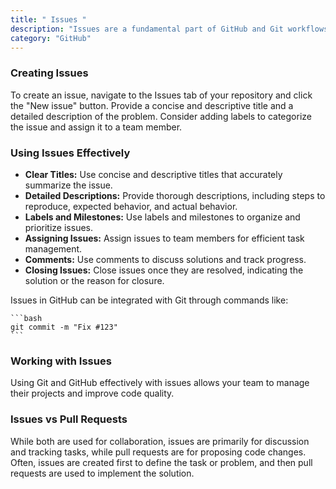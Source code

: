```yaml
---
title: " Issues "
description: "Issues are a fundamental part of GitHub and Git workflows. They are used to track bugs, feature requests, and other tasks related to a project."
category: "GitHub"
---
```


### Creating Issues

To create an issue, navigate to the Issues tab of your repository and click the "New issue" button. Provide a concise and descriptive title and a detailed description of the problem. Consider adding labels to categorize the issue and assign it to a team member.

### Using Issues Effectively

- **Clear Titles:** Use concise and descriptive titles that accurately summarize the issue.
- **Detailed Descriptions:** Provide thorough descriptions, including steps to reproduce, expected behavior, and actual behavior.
- **Labels and Milestones:** Use labels and milestones to organize and prioritize issues.
- **Assigning Issues:** Assign issues to team members for efficient task management.
- **Comments:** Use comments to discuss solutions and track progress.
- **Closing Issues:** Close issues once they are resolved, indicating the solution or the reason for closure.

Issues in GitHub can be integrated with Git through commands like:

    ```bash
    git commit -m "Fix #123"
    ```

### Working with Issues

Using Git and GitHub effectively with issues allows your team to manage their projects and improve code quality.

### Issues vs Pull Requests

While both are used for collaboration, issues are primarily for discussion and tracking tasks, while pull requests are for proposing code changes. Often, issues are created first to define the task or problem, and then pull requests are used to implement the solution.
